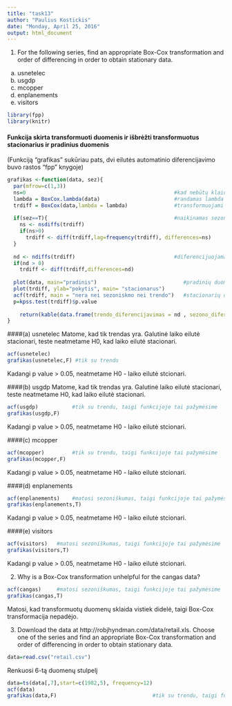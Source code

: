 ```yaml
---
title: "task13"
author: "Paulius Kostickis"
date: "Monday, April 25, 2016"
output: html_document
---
```


1. For the following series, find an appropriate Box-Cox transformation
and order of differencing in order to obtain stationary data.
(a) usnetelec
(b) usgdp
(c) mcopper
(d) enplanements
(e) visitors

```r
library(fpp)
library(knitr)
```

#### Funkcija skirta transformuoti duomenis ir išbrėžti transformuotus stacionarius ir pradinius duomenis

(Funkciją "grafikas" sukūriau pats, dvi eilutės automatinio diferencijavimo buvo rastos "fpp" knygoje)
```r
grafikas <-function(data, sez){
  par(mfrow=c(1,3))
  ns=0                                                #kad nebūtų klaidinama kiek kartų differencijuota
  lambda = BoxCox.lambda(data)                        #randamas lambda  
  trdiff = BoxCox(data,lambda = lambda)               #transformuojami duomenys
  
  if(sez==T){                                         #naikinamas sezoniškumo įtaka, jei yra sezoniškumas
    ns <- nsdiffs(trdiff)
    if(ns>0)
      trdiff <- diff(trdiff,lag=frequency(trdiff), differences=ns)
  }
  
  nd <- ndiffs(trdiff)                                #diferencijuojama, jei trendas yra
  if(nd > 0)
    trdiff <- diff(trdiff,differences=nd)
  
  plot(data, main="pradinis")                            #pradinių duomenų grafikas
  plot(trdiff, ylab="pokytis", main= "stacionarus")     
  acf(trdiff, main = "nera nei sezoniskmo nei trendo")   #stacionarių duomenų grafikas
  p=kpss.test(trdiff)$p.value
  
    return(kable(data.frame(trendo_diferencijavimas = nd , sezono_diferencijavimas = ns, iš_viso_diferencijuota = nd + ns,Lambda = lambda, p_reiksme=p)))            #atspausdinama statistinė lentelė
}

```

####(a) usnetelec
Matome, kad tik trendas yra. Galutinė laiko eilutė stacionari, teste neatmetame H0, kad laiko eilutė stacionari.
```r
acf(usnetelec)
grafikas(usnetelec,F) #tik su trendu
```

Kadangi p value > 0.05, neatmetame H0 - laiko eilutė stcionari.

####(b) usgdp
Matome, kad tik trendas yra. Galutinė laiko eilutė stacionari, teste neatmetame H0, kad laiko eilutė stacionari.
```r
acf(usgdp)           #tik su trendu, taigi funkcijoje tai pažymėsime
grafikas(usgdp,F)

```

Kadangi p value > 0.05, neatmetame H0 - laiko eilutė stcionari.

####(c) mcopper
```r
acf(mcopper)         #tik su trendu, taigi funkcijoje tai pažymėsime
grafikas(mcopper,F)
```

Kadangi p value > 0.05, neatmetame H0 - laiko eilutė stcionari.

####(d) enplanements
```r
acf(enplanements)    #matosi sezoniškumas, taigi funkcijoje tai pažymėsime
grafikas(enplanements,T)

```

Kadangi p value > 0.05, neatmetame H0 - laiko eilutė stcionari.

####(e) visitors
```r
acf(visitors)   #matosi sezoniškumas, taigi funkcijoje tai pažymėsime
grafikas(visitors,T)       
```

Kadangi p value > 0.05, neatmetame H0 - laiko eilutė stcionari.

2. Why is a Box-Cox transformation unhelpful for the cangas data?
```r
acf(cangas)     #matosi sezoniškumas, taigi funkcijoje tai pažymėsime
grafikas(cangas,T)
```

Matosi, kad transformuotų duomenų sklaida vistiek didelė, taigi Box-Cox transformacija nepadėjo.

3. Download the data at http://robjhyndman.com/data/retail.xls.
Choose one of the series and find an appropriate Box-Cox transformation
and order of differencing in order to obtain stationary data.

```r
data=read.csv("retail.csv")
```

Renkuosi 6-tą duomenų stulpelį
```r
data=ts(data[,7],start=c(1982,5), frequency=12)
acf(data)
grafikas(data,F)                               #tik su trendu, taigi funkcijoje tai pažymėsime
```